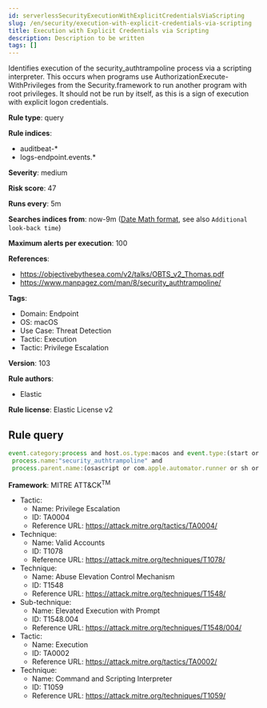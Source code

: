```yaml
---
id: serverlessSecurityExecutionWithExplicitCredentialsViaScripting
slug: /en/security/execution-with-explicit-credentials-via-scripting
title: Execution with Explicit Credentials via Scripting
description: Description to be written
tags: []
---
```


<div id="execution-with-explicit-credentials-via-scripting"></div>

Identifies execution of the security_authtrampoline process via a scripting interpreter. This occurs when programs use AuthorizationExecute-WithPrivileges from the Security.framework to run another program with root privileges. It should not be run by itself, as this is a sign of execution with explicit logon credentials.

**Rule type**: query

**Rule indices**: 

* auditbeat-*
* logs-endpoint.events.*

**Severity**: medium

**Risk score**: 47

**Runs every**: 5m

**Searches indices from**: now-9m ([Date Math format](((ref))/common-options.html#date-math), see also <DocLink id="serverlessSecurityRulesUiCreate" section="set-the-rules-schedule">`Additional look-back time`</DocLink>)

**Maximum alerts per execution**: 100

**References**: 

* https://objectivebythesea.com/v2/talks/OBTS_v2_Thomas.pdf
* https://www.manpagez.com/man/8/security_authtrampoline/

**Tags**: 

* Domain: Endpoint
* OS: macOS
* Use Case: Threat Detection
* Tactic: Execution
* Tactic: Privilege Escalation

**Version**: 103

**Rule authors**: 

* Elastic

**Rule license**: Elastic License v2

## Rule query

```js
event.category:process and host.os.type:macos and event.type:(start or process_started) and
 process.name:"security_authtrampoline" and
 process.parent.name:(osascript or com.apple.automator.runner or sh or bash or dash or zsh or python* or Python or perl* or php* or ruby or pwsh)

```

**Framework**: MITRE ATT&CK<sup>TM</sup>

* Tactic:
    * Name: Privilege Escalation
    * ID: TA0004
    * Reference URL: https://attack.mitre.org/tactics/TA0004/
* Technique:
    * Name: Valid Accounts
    * ID: T1078
    * Reference URL: https://attack.mitre.org/techniques/T1078/
* Technique:
    * Name: Abuse Elevation Control Mechanism
    * ID: T1548
    * Reference URL: https://attack.mitre.org/techniques/T1548/
* Sub-technique:
    * Name: Elevated Execution with Prompt
    * ID: T1548.004
    * Reference URL: https://attack.mitre.org/techniques/T1548/004/
* Tactic:
    * Name: Execution
    * ID: TA0002
    * Reference URL: https://attack.mitre.org/tactics/TA0002/
* Technique:
    * Name: Command and Scripting Interpreter
    * ID: T1059
    * Reference URL: https://attack.mitre.org/techniques/T1059/

